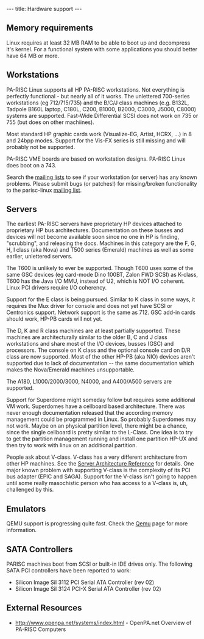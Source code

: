 ---
title: Hardware support
---

== Memory requirements ==

Linux requires at least 32 MB RAM to be able to boot up and decompress it's kernel.
For a functional system with some applications you should better have 64 MB or more. 

== Workstations ==

PA-RISC Linux supports all HP PA-RISC workstations. Not everything is perfectly functional - but nearly all of it works.
The unlettered 700-series workstations (eg 712/715/735) and the B/C/J class machines (e.g. B132L, Tadpole B160L laptop, C180L, C200, B1000, B2000, C3000, J5000, C8000) systems are supported.
Fast-Wide Differential SCSI does not work on 735 or 755 (but does on other machiines).

Most standard HP graphic cards work (Visualize-EG, Artist, HCRX, ...) in 8 and 24bpp modes.
Support for the Vis-FX series is still missing and will probably not be supported. 

PA-RISC VME boards are based on workstation designs. PA-RISC Linux does boot on a 743.

Search the [[Mailing_lists|mailing lists]] to see if your workstation (or server) has any known problems.
Please submit bugs (or patches!) for missing/broken functionality to the parisc-linux [[Mailing_lists|mailing list]].

== Servers ==

The earliest PA-RISC servers have proprietary HP devices attached to proprietary HP bus architectures. Documentation on these busses and devices will not become available soon since no one in HP is finding, "scrubbing", and releasing the docs. Machines in this category are the F, G, H, I class (aka Nova) and T500 series (Emerald) machines as well as some earlier, unlettered servers.

The T600 is unlikely to ever be supported. Though T600 uses some of the same GSC devices (eg card-mode Dino 100BT, Zalon FWD SCSI) as K-class, T600 has the Java I/O MMU, instead of U2, which is NOT I/O coherent. Linux PCI drivers require I/O coherency.

Support for the E class is being pursued. Similar to K class in some ways, it requires the Mux driver for console and does not yet have SCSI or Centronics support. Network support is the same as 712. GSC add-in cards should work, HP-PB cards will not yet.

The D, K and R class machines are at least partially supported. These machines are architecturally similar to the older B, C and J class workstations and share most of the I/O devices, busses (GSC) and processors. The console on K class and the optional console card on D/R class are now supported. Most of the other HP-PB (aka NIO) devices aren't supported due to lack of documentation -- the same documentation which makes the Nova/Emerald machines unsupportable.

The A180, L1000/2000/3000, N4000, and A400/A500 servers are supported.

Support for Superdome might someday follow but requires some additional VM work. Superdomes have a cellboard based architecture. There was never enough documentation released that the according memory management could be programmed in Linux.
So probably Superdomes may not work. Maybe on an physical partition level, there might be a chance, since the single cellboard is pretty similar to the L-Class.  One idea is to try to get the partition management running and install one partition HP-UX and then try to work with linux on an additional partition.

People ask about V-class. V-class has a very different architecture from other HP machines. See the [http://docs.hp.com/hpux/hw/  Server Architecture Reference] for details. One major known problem with supporting V-class is the complexity of its PCI bus adapter (EPIC and SAGA). Support for the V-class isn't going to happen until some really masochistic person who has access to a V-class is, uh, challenged by this.

== Emulators ==

QEMU support is progressing quite fast. Check the [[Qemu]] page for more information.

== SATA Controllers ==

PARISC machines boot from SCSI or built-in IDE drives only.
The following SATA PCI controllers have been reported to work:
* Silicon Image SiI 3112 PCI Serial ATA Controller (rev 02)
* Silicon Image SiI 3124 PCI-X Serial ATA Controller (rev 02)

== External Resources ==

* http://www.openpa.net/systems/index.html - OpenPA.net Overview of PA-RISC Computers